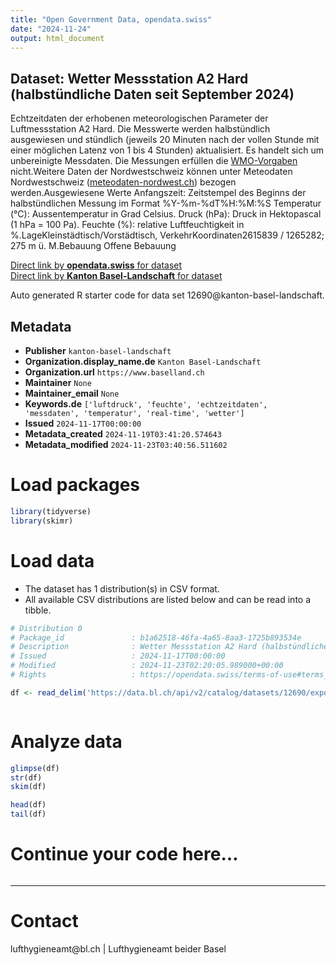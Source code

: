 ```yaml
---
title: "Open Government Data, opendata.swiss"
date: "2024-11-24"
output: html_document
---
```


## Dataset: Wetter Messstation A2 Hard (halbstündliche Daten seit September 2024)

Echtzeitdaten
der erhobenen meteorologischen Parameter der Luftmessstation A2 Hard. Die Messwerte
werden halbstündlich ausgewiesen und stündlich (jeweils 20 Minuten nach der
vollen Stunde mit einer möglichen Latenz von 1 bis 4 Stunden) aktualisiert. Es handelt sich um unbereinigte Messdaten. Die Messungen erfüllen die [WMO-Vorgaben](https://www.meteoschweiz.admin.ch/wetter/messsysteme/bodenstationen/automatisches-messnetz/zertifizierung-von-messstationen.html) nicht.Weitere Daten der Nordwestschweiz können unter Meteodaten Nordwestschweiz ([meteodaten-nordwest.ch](https://meteodaten-nordwest.ch/)) bezogen werden.Ausgewiesene
Werte
Anfangszeit:
     Zeitstempel des Beginns der halbstündlichen Messung im Format
     %Y-%m-%dT%H:%M:%S
Temperatur
     (°C): Aussentemperatur in Grad Celsius.
Druck
     (hPa): Druck in Hektopascal (1 hPa = 100 Pa).
Feuchte
     (%): relative Luftfeuchtigkeit in %.LageKleinstädtisch/Vorstädtisch,
VerkehrKoordinaten2615839 /
1265282; 275 m ü. M.Bebauung
Offene Bebauung

[Direct link by **opendata.swiss** for dataset](https://opendata.swiss/de/dataset/wetter-messstation-a2-hard-halbstundliche-daten-seit-september-2024)<br>
[Direct link by **Kanton Basel-Landschaft** for dataset](https://data.bl.ch/explore/dataset/12690/)

Auto generated R starter code for data set 12690@kanton-basel-landschaft.

## Metadata

- **Publisher** `kanton-basel-landschaft`
- **Organization.display_name.de** `Kanton Basel-Landschaft`
- **Organization.url** `https://www.baselland.ch`
- **Maintainer** `None`
- **Maintainer_email** `None`
- **Keywords.de** `['luftdruck', 'feuchte', 'echtzeitdaten', 'messdaten', 'temperatur', 'real-time', 'wetter']`
- **Issued** `2024-11-17T00:00:00`
- **Metadata_created** `2024-11-19T03:41:20.574643`
- **Metadata_modified** `2024-11-23T03:40:56.511602`


# Load packages

```r

library(tidyverse)
library(skimr)

```

# Load data

-   The dataset has 1 distribution(s) in CSV format.
-   All available CSV distributions are listed below and can be read into a tibble.

```r

# Distribution 0
# Package_id               : b1a62518-46fa-4a65-8aa3-1725b893534e
# Description              : Wetter Messstation A2 Hard (halbstündliche Daten seit September 2024) (csv)
# Issued                   : 2024-11-17T00:00:00
# Modified                 : 2024-11-23T02:20:05.989000+00:00
# Rights                   : https://opendata.swiss/terms-of-use#terms_by

df <- read_delim('https://data.bl.ch/api/v2/catalog/datasets/12690/exports/csv?use_labels=true')



```

# Analyze data

```r

glimpse(df)
str(df)
skim(df)

head(df)
tail(df)

```

# Continue your code here...

```r

```

------------------------------------------------------------------------

# Contact

lufthygieneamt@bl.ch | Lufthygieneamt beider Basel
